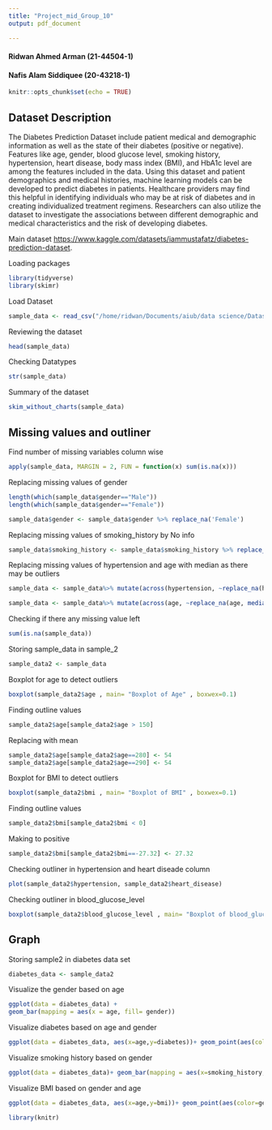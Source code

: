 ```yaml
---
title: "Project_mid_Group_10"
output: pdf_document

---
```

#### Ridwan Ahmed Arman (21-44504-1)         
#### Nafis Alam Siddiquee (20-43218-1)
```r
knitr::opts_chunk$set(echo = TRUE)
```

## Dataset Description

The Diabetes Prediction Dataset include patient medical and demographic information as well as the state of their diabetes (positive or negative). Features like age, gender, blood glucose level, smoking history, hypertension, heart disease, body mass index (BMI), and HbA1c level are among the features included in the data. Using this dataset and patient demographics and medical histories, machine learning models can be developed to predict diabetes in patients. Healthcare providers may find this helpful in identifying individuals who may be at risk of diabetes and in creating individualized treatment regimens. Researchers can also utilize the dataset to investigate the associations between different demographic and medical characteristics and the risk of developing diabetes.

Main dataset <https://www.kaggle.com/datasets/iammustafatz/diabetes-prediction-dataset>.

Loading packages

```r
library(tidyverse)
library(skimr)
```

Load Dataset

```r
sample_data <- read_csv("/home/ridwan/Documents/aiub/data science/Dataset_MIdterm_sectoin(B).csv")
```

Reviewing the dataset

```r
head(sample_data)
```

Checking Datatypes 

```r
str(sample_data)
```

Summary of the dataset

```r
skim_without_charts(sample_data)
```


## Missing values and outliner




Find number of missing variables column wise

```r
apply(sample_data, MARGIN = 2, FUN = function(x) sum(is.na(x)))
```


Replacing missing values of gender

```r
length(which(sample_data$gender=="Male"))
length(which(sample_data$gender=="Female"))

sample_data$gender <- sample_data$gender %>% replace_na('Female')


```

Replacing missing values of smoking_history by No info

```r
sample_data$smoking_history <- sample_data$smoking_history %>% replace_na("No Info")
```

Replacing missing values of hypertension and age with median as there may be outliers

```r
sample_data <- sample_data%>% mutate(across(hypertension, ~replace_na(hypertension, median(hypertension, na.rm=TRUE))))
```

```r
sample_data <- sample_data%>% mutate(across(age, ~replace_na(age, median(age, na.rm=TRUE))))
```

Checking if there any missing value left 

```r
sum(is.na(sample_data))
```

Storing sample_data in sample_2

```r
sample_data2 <- sample_data
```

Boxplot for age to detect outliers

```r
boxplot(sample_data2$age , main= "Boxplot of Age" , boxwex=0.1)
```

Finding outline values

```r
sample_data2$age[sample_data2$age > 150]
```

Replacing with mean

```r
sample_data2$age[sample_data2$age==280] <- 54
sample_data2$age[sample_data2$age==290] <- 54
```

Boxplot for BMI to detect outliers

```r
boxplot(sample_data2$bmi , main= "Boxplot of BMI" , boxwex=0.1)
```

Finding outline values

```r
sample_data2$bmi[sample_data2$bmi < 0]
```

Making to positive

```r
sample_data2$bmi[sample_data2$bmi==-27.32] <- 27.32
```

Checking outliner in hypertension and heart diseade column 

```r
plot(sample_data2$hypertension, sample_data2$heart_disease)
```

Checking outliner in blood_glucose_level

```r
boxplot(sample_data2$blood_glucose_level , main= "Boxplot of blood_glucose_level" , boxwex=0.1)
```


## Graph

Storing sample2 in diabetes data set

```r
diabetes_data <- sample_data2
```

Visualize the gender based on age

```r
ggplot(data = diabetes_data) +
geom_bar(mapping = aes(x = age, fill= gender))
```

Visualize diabetes based on age and gender

```r
ggplot(data = diabetes_data, aes(x=age,y=diabetes))+ geom_point(aes(color=gender))+ facet_wrap(~gender)
```

Visualize smoking history based on gender

```r
ggplot(data = diabetes_data)+ geom_bar(mapping = aes(x=smoking_history, fill=gender))
```

Visualize BMI based on gender and age

```r
ggplot(data = diabetes_data, aes(x=age,y=bmi))+ geom_point(aes(color=gender))
```


```r
library(knitr)
```





